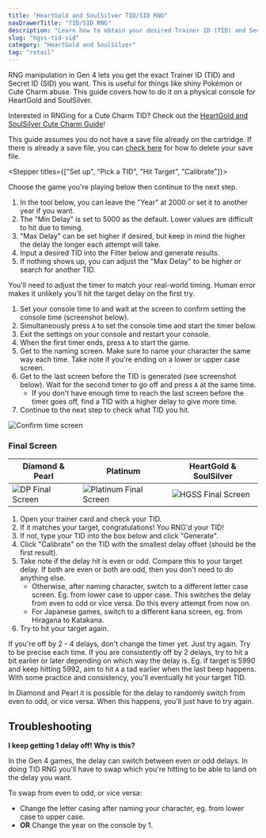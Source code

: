 ```yaml
---
title: "HeartGold and SoulSilver TID/SID RNG"
navDrawerTitle: "TID/SID RNG"
description: "Learn how to obtain your desired Trainer ID (TID) and Secret ID (SID) combo on Retail in HeartGold and SoulSilver."
slug: "hgss-tid-sid"
category: "HeartGold and SoulSilver"
tag: "retail"
---
```


RNG manipulation in Gen 4 lets you get the exact Trainer ID (TID) and Secret ID (SID) you want. This is useful for things like shiny Pokémon or Cute Charm abuse. This guide covers how to do it on a physical console for HeartGold and SoulSilver.

Interested in RNGing for a Cute Charm TID? Check out the [HeartGold and SoulSilver Cute Charm Guide](/hgss-cute-charm)!

This guide assumes you do not have a save file already on the cartridge. If there is already a save file, you can [check here](/delete-save) for how to delete your save file.

<Stepper titles={["Set up", "Pick a TID", "Hit Target", "Calibrate"]}>

<Step step={0}>

Choose the game you're playing below then continue to the next step.

<Gen4IdSetup />

</Step>

<Step step={1}>

1. In the tool below, you can leave the "Year" at 2000 or set it to another year if you want.
2. The "Min Delay" is set to 5000 as the default. Lower values are difficult to hit due to timing.
3. "Max Delay" can be set higher if desired, but keep in mind the higher the delay the longer each attempt will take.
4. Input a desired TID into the Filter below and generate results.
5. If nothing shows up, you can adjust the "Max Delay" to be higher or search for another TID.

<Id4Searcher />

</Step>

<Step step={2}>

You'll need to adjust the timer to match your real-world timing. Human error makes it unlikely you'll hit the target delay on the first try.

1. Set your console time to **<Id4ConsoleSetDateString />** and wait at the screen to confirm setting the console time (screenshot below).
2. Simultaneously press `A` to set the console time and start the timer below.
3. Exit the settings on your console and restart your console.
4. When the first timer ends, press `A` to start the game.
5. Get to the naming screen. Make sure to name your character the same way each time. Take note if you're ending on a lower or upper case screen.
6. Get to the last screen before the TID is generated (see screenshot below). Wait for the second timer to go off and press `A` at the same time.
   - If you don't have enough time to reach the last screen before the timer goes off, find a TID with a higher delay to give more time.
7. Continue to the next step to check what TID you hit.

![Confirm time screen](/images/HeartGold-SoulSilver/SetTimeScreen.jpg)

### Final Screen

| Diamond & Pearl                                                             | Platinum                                                                                | HeartGold & SoulSilver                                                    |
| --------------------------------------------------------------------------- | --------------------------------------------------------------------------------------- | ------------------------------------------------------------------------- |
| ![DP Final Screen](/images/Diamond-Pearl-Platinum/TID/DPTIDFinalScreen.png) | ![Platinum Final Screen](/images/Diamond-Pearl-Platinum/TID/PlatinumTIDFinalScreen.png) | ![HGSS Final Screen](/images/HeartGold-SoulSilver/HGSSTIDFinalScreen.png) |

<Id4Timer />

</Step>

<Step step={3}>

1. Open your trainer card and check your TID.
2. If it matches your target, congratulations! You RNG'd your TID!
3. If not, type your TID into the box below and click "Generate".
4. Click "Calibrate" on the TID with the smallest delay offset (should be the first result).
5. Take note if the delay hit is even or odd. Compare this to your target delay. If both are even or both are odd, then you don't need to do anything else.
   - Otherwise, after naming character, switch to a different letter case screen. Eg. from lower case to upper case. This switches the delay from even to odd or vice versa. Do this every attempt from now on.
   - For Japanese games, switch to a different kana screen, eg. from Hiragana to Katakana.
6. Try to hit your target again.

If you're off by 2 - 4 delays, don't change the timer yet. Just try again. Try to be precise each time.
If you are consistently off by 2 delays, try to hit a bit earlier or later depending on which way the delay is.
Eg. if target is 5990 and keep hitting 5992, aim to hit `A` a tad earlier when the last beep happens.
With some practice and consistency, you'll eventually hit your target TID.

In Diamond and Pearl it is possible for the delay to randomly switch from even to odd, or vice versa. When this happens, you'll just have to try again.

<CalibrateId4 />

</Step>

</Stepper>

## Troubleshooting

**I keep getting 1 delay off! Why is this?**

In the Gen 4 games, the delay can switch between even or odd delays. In doing TID RNG you'll have to swap which you're hitting to be able to land on the delay you want.

To swap from even to odd, or vice versa:

- Change the letter casing after naming your character, eg. from lower case to upper case.
- **OR** Change the year on the console by 1.
